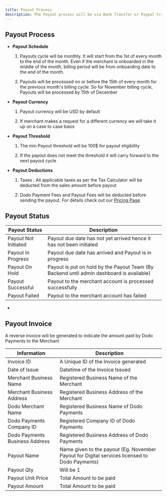 ```yaml
---
title: Payout Process
description: The Payout process will be via Bank Transfer or Paypal transfer as per merchant preference
---
```


## **Payout Process**

* **Payout Schedule**

  1. Payouts cycle will be monthly. It will start from the 1st of every month to the end of the month. Even if the merchant is onboarded in the middle of the month, billing period will be from onboarding date to the end of the month.

  2. Payouts will be processed on or before the 15th of every month for the previous month's billing cycle. So for November billing cycle, Payouts will be processed by 15th of December&#x20;

* **Payout Currency**

  1. Payout currency will be USD by default

  2. If merchant makes a request for a different currency we will take it up on a case to case basis

* **Payout Threshold**

  1. The min Payout threshold will be 100$ for payout eligibility

  2. If the payout does not meet the threshold it will carry forward to the next payout cycle

* **Payout Deductions**

  1. Taxes : All applicable taxes as per the Tax Calculator will be deducted from the sales amount before payout

  2. Dodo Payment Fees and Payout Fees will be deducted before sending the payout. For details check out our [Pricing Page](/miscellaneous/pricing-and-fee-structure)

## **Payout Status**

| Payout Status        | Description                                                                              |
| -------------------- | ---------------------------------------------------------------------------------------- |
| Payout Not Initiated | Payout due date has not yet arrived hence it has not been initiated                      |
| Payout In Progress   | Payout due date has arrived and Payout is in progress                                    |
| Payout On Hold       | Payout is put on hold by the Payout Team (By Backend until admin dashboard is available) |
| Payout Successful    | Payout to the merchant account is processed successfully                                 |
| Payout Failed        | Payout to the merchant account has failed                                                |

*

## Payout Invoice

A reverse invoice will be generated to indicate the amount paid by Dodo Payments to the Merchant



| Information                    | Description                                                                                   |
| ------------------------------ | --------------------------------------------------------------------------------------------- |
| Invoice ID                     | A Unique ID of the Invoice generated                                                          |
| Date of Issue                  | Datetime of the Invoice Issued                                                                |
| Merchant Business Name         | Registered Business Name of the Merchant                                                      |
| Merchant Business Address      | Registered Business Address of the Merchant                                                   |
| Dodo Merchant Name             | Registered Business Name of Dodo Payments                                                     |
| Dodo Payments Company ID       | Registered Company ID of Dodo Payments                                                        |
| Dodo Payments Business Address | Registered Business Address of Dodo Payments                                                  |
| Payout Name                    | Name given to the payout (Eg. November Payout for Digital services licensed to Dodo Payments) |
| Payout Qty                     | Will be 1                                                                                     |
| Payout Unit Price              | Total Amount to be paid                                                                       |
| Payout Amount                  | Total Amount to be paid                                                                       |